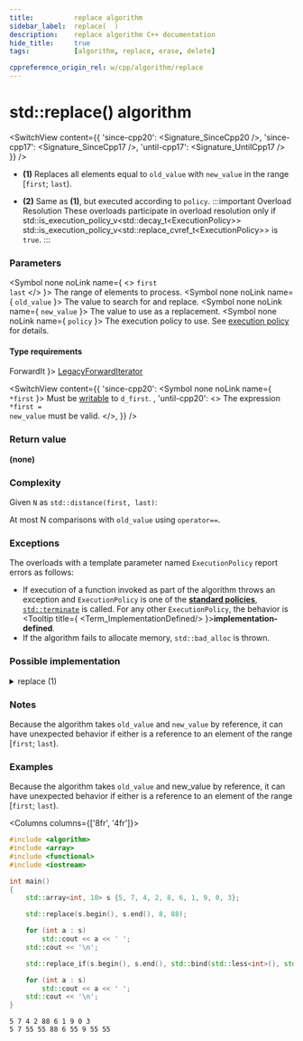 ```yaml
---
title:			replace algorithm
sidebar_label:	replace(  )
description:	replace algorithm C++ documentation
hide_title:		true
tags:			[algorithm, replace, erase, delete]

cppreference_origin_rel: w/cpp/algorithm/replace
---
```



<!-- Terms -->


<!----------------- Codes ---------------------->


# std::replace() algorithm

<SwitchView content={{
  'since-cpp20': <Signature_SinceCpp20 />,
  'since-cpp17': <Signature_SinceCpp17 />,
  'until-cpp17': <Signature_UntilCpp17 />
}} />

- **(1)** Replaces all elements equal to `old_value` with `new_value` in the range [`first`; `last`).

- **(2)** Same as **(1)**, but executed according to `policy`.
	:::important Overload Resolution
	These overloads participate in overload resolution only if
	<Until v='cpp20'> std::is_execution_policy_v&lt;std::decay_t&lt;ExecutionPolicy&gt;&gt; </Until> <Since v='cpp20'>std::is_execution_policy_v&lt;std::replace_cvref_t&lt;ExecutionPolicy&gt;&gt;</Since> is <code>true</code>.
	:::

### Parameters

<SymbolTable>

  <Symbol none noLink name={ <> <code>first</code> <br/> <code>last</code> </> }>
    The range of elements to process.
  </Symbol>
  <Symbol none noLink name={ <code>old_value</code> }>
    The value to search for and replace.
  </Symbol>
  <Symbol none noLink name={ <code>new_value</code> }>
    The value to use as a replacement.
  </Symbol>
  <Symbol none noLink name={ <code>policy</code> }>
    The execution policy to use. See <a href="#">execution policy</a> for details.
  </Symbol>

</SymbolTable>

#### Type requirements

<SymbolTable>
  <Symbol none noLink name={ <code>ForwardIt</code> }>
    <a href="/docs/named_req/LegacyForwardIterator">LegacyForwardIterator</a>
  </Symbol>
</SymbolTable>

<SwitchView content={{
  'since-cpp20': <SymbolTable>
    <Symbol none noLink name={ <code>*first</code> }>
      Must be <a href="#">writable</a> to <code>d_first</code>.
    </Symbol>
  </SymbolTable>,
  'until-cpp20': <>
    The expression <code>*first = new_value</code> must be valid.
  </>,
}} />

### Return value

**(none)**

### Complexity

Given `N` as `std::distance(first, last)`:

At most N comparisons with `old_value` using `operator==`.

### Exceptions

The overloads with a template parameter named `ExecutionPolicy` report errors as follows:
- If execution of a function invoked as part of the algorithm throws an exception and `ExecutionPolicy` is one of the [**standard policies**](#), [`std::terminate`](#) is called.
	For any other `ExecutionPolicy`, the behavior is <Tooltip title={ <Term_ImplementationDefined/> }>**implementation-defined**</Tooltip>.
- If the algorithm fails to allocate memory, `std::bad_alloc` is thrown.

### Possible implementation

<details>
<summary>replace (1)</summary>

```cpp
template<class ForwardIt, class T>
void replace(ForwardIt first, ForwardIt last,
             const T& old_value, const T& new_value)
{
    for (; first != last; ++first)
        if (*first == old_value)
            *first = new_value;
}
```

</details>

### Notes

Because the algorithm takes `old_value` and `new_value` by reference, it can have unexpected behavior if either is a reference to an element of the range [`first`; `last`).

### Examples

Because the algorithm takes `old_value` and new_value by reference, it can have unexpected behavior if either is a reference to an element of the range [`first`; `last`).

<Columns columns={['8fr', '4fr']}>
<div>

```cpp title='Main.cpp' showLineNumbers
#include <algorithm>
#include <array>
#include <functional>
#include <iostream>

int main()
{
    std::array<int, 10> s {5, 7, 4, 2, 8, 6, 1, 9, 0, 3};

    std::replace(s.begin(), s.end(), 8, 88);

    for (int a : s)
        std::cout << a << ' ';
    std::cout << '\n';

    std::replace_if(s.begin(), s.end(), std::bind(std::less<int>(), std::placeholders::_1, 5), 55);

    for (int a : s)
        std::cout << a << ' ';
    std::cout << '\n';
}
```

</div>
<div>

```plaintext title="Output"
5 7 4 2 88 6 1 9 0 3
5 7 55 55 88 6 55 9 55 55
```

</div>
</Columns>
